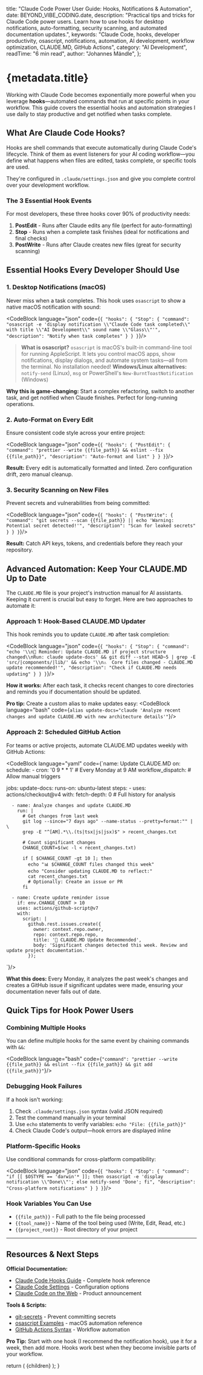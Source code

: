 
  title: "Claude Code Power User Guide: Hooks, Notifications & Automation",
  date: BEYOND_VIBE_CODING.date,
  description:
    "Practical tips and tricks for Claude Code power users. Learn how to use hooks for desktop notifications, auto-formatting, security scanning, and automated documentation updates.",
  keywords:
    "Claude Code, hooks, developer productivity, osascript, notifications, automation, AI development, workflow optimization, CLAUDE.MD, GitHub Actions",
  category: "AI Development",
  readTime: "6 min read",
  author: "Johannes Mändle",
};

# {metadata.title}

Working with Claude Code becomes exponentially more powerful when you leverage **hooks**—automated commands that run at specific points in your workflow. This guide covers the essential hooks and automation strategies I use daily to stay productive and get notified when tasks complete.

## What Are Claude Code Hooks?

Hooks are shell commands that execute automatically during Claude Code's lifecycle. Think of them as event listeners for your AI coding workflow—you define what happens when files are edited, tasks complete, or specific tools are used.

They're configured in `.claude/settings.json` and give you complete control over your development workflow.

### The 3 Essential Hook Events

For most developers, these three hooks cover 90% of productivity needs:

1. **PostEdit** - Runs after Claude edits any file (perfect for auto-formatting)
2. **Stop** - Runs when a complete task finishes (ideal for notifications and final checks)
3. **PostWrite** - Runs after Claude creates new files (great for security scanning)

## Essential Hooks Every Developer Should Use

### 1. Desktop Notifications (macOS)

Never miss when a task completes. This hook uses `osascript` to show a native macOS notification with sound:

<CodeBlock language="json" code={`{
  "hooks": {
    "Stop": {
      "command": "osascript -e 'display notification \\"Claude Code task completed\\" with title \\"AI Development\\" sound name \\"Glass\\"'",
      "description": "Notify when task completes"
    }
  }
}`}/>

> **What is osascript?**
> `osascript` is macOS's built-in command-line tool for running AppleScript. It lets you control macOS apps, show notifications, display dialogs, and automate system tasks—all from the terminal. No installation needed!
> **Windows/Linux alternatives:** `notify-send` (Linux), `msg` or PowerShell's `New-BurntToastNotification` (Windows)

**Why this is game-changing:** Start a complex refactoring, switch to another task, and get notified when Claude finishes. Perfect for long-running operations.

### 2. Auto-Format on Every Edit

Ensure consistent code style across your entire project:

<CodeBlock language="json" code={`{
  "hooks": {
    "PostEdit": {
      "command": "prettier --write {{file_path}} && eslint --fix {{file_path}}",
      "description": "Auto-format and lint"
    }
  }
}`}/>

**Result:** Every edit is automatically formatted and linted. Zero configuration drift, zero manual cleanup.

### 3. Security Scanning on New Files

Prevent secrets and vulnerabilities from being committed:

<CodeBlock language="json" code={`{
  "hooks": {
    "PostWrite": {
      "command": "git secrets --scan {{file_path}} || echo 'Warning: Potential secret detected!'",
      "description": "Scan for leaked secrets"
    }
  }
}`}/>

**Result:** Catch API keys, tokens, and credentials before they reach your repository.



## Advanced Automation: Keep Your CLAUDE.MD Up to Date

The `CLAUDE.MD` file is your project's instruction manual for AI assistants. Keeping it current is crucial but easy to forget. Here are two approaches to automate it:

### Approach 1: Hook-Based CLAUDE.MD Updater

This hook reminds you to update `CLAUDE.MD` after task completion:

<CodeBlock language="json" code={`{
  "hooks": {
    "Stop": {
      "command": "echo '\\n📝 Reminder: Update CLAUDE.MD if project structure changed\\nRun: claude update-docs' && git diff --stat HEAD~5 | grep -E 'src/|components/|lib/' && echo '\\n⚠️  Core files changed - CLAUDE.MD update recommended!'",
      "description": "Check if CLAUDE.MD needs updating"
    }
  }
}`}/>

**How it works:** After each task, it checks recent changes to core directories and reminds you if documentation should be updated.

**Pro tip:** Create a custom alias to make updates easy:
<CodeBlock language="bash" code={`alias update-docs="claude 'Analyze recent changes and update CLAUDE.MD with new architecture details'"`}/>

### Approach 2: Scheduled GitHub Action

For teams or active projects, automate CLAUDE.MD updates weekly with GitHub Actions:

<CodeBlock language="yaml" code={`name: Update CLAUDE.MD
on:
  schedule:
    - cron: '0 9 * * 1'  # Every Monday at 9 AM
  workflow_dispatch:  # Allow manual triggers

jobs:
  update-docs:
    runs-on: ubuntu-latest
    steps:
      - uses: actions/checkout@v4
        with:
          fetch-depth: 0  # Full history for analysis

      - name: Analyze changes and update CLAUDE.MD
        run: |
          # Get changes from last week
          git log --since="7 days ago" --name-status --pretty=format:"" | \
          grep -E "^[AM].*\\.(ts|tsx|js|jsx)$" > recent_changes.txt

          # Count significant changes
          CHANGE_COUNT=$(wc -l < recent_changes.txt)

          if [ $CHANGE_COUNT -gt 10 ]; then
            echo "📊 $CHANGE_COUNT files changed this week"
            echo "Consider updating CLAUDE.MD to reflect:"
            cat recent_changes.txt
            # Optionally: Create an issue or PR
          fi

      - name: Create update reminder issue
        if: env.CHANGE_COUNT > 10
        uses: actions/github-script@v7
        with:
          script: |
            github.rest.issues.create({
              owner: context.repo.owner,
              repo: context.repo.repo,
              title: '📝 CLAUDE.MD Update Recommended',
              body: 'Significant changes detected this week. Review and update project documentation.'
            });
`}/>

**What this does:** Every Monday, it analyzes the past week's changes and creates a GitHub issue if significant updates were made, ensuring your documentation never falls out of date.

## Quick Tips for Hook Power Users

### Combining Multiple Hooks
You can define multiple hooks for the same event by chaining commands with `&&`:

<CodeBlock language="bash" code={`"command": "prettier --write {{file_path}} && eslint --fix {{file_path}} && git add {{file_path}}"`}/>

### Debugging Hook Failures
If a hook isn't working:
1. Check `.claude/settings.json` syntax (valid JSON required)
2. Test the command manually in your terminal
3. Use `echo` statements to verify variables: `echo "File: {{file_path}}"`
4. Check Claude Code's output—hook errors are displayed inline

### Platform-Specific Hooks
Use conditional commands for cross-platform compatibility:

<CodeBlock language="json" code={`{
  "hooks": {
    "Stop": {
      "command": "if [[ $OSTYPE == 'darwin'* ]]; then osascript -e 'display notification \\"Done\\"'; else notify-send 'Done'; fi",
      "description": "Cross-platform notifications"
    }
  }
}`}/>

### Hook Variables You Can Use
- `{{file_path}}` - Full path to the file being processed
- `{{tool_name}}` - Name of the tool being used (Write, Edit, Read, etc.)
- `{{project_root}}` - Root directory of your project

---

## Resources & Next Steps

**Official Documentation:**
- [Claude Code Hooks Guide](https://docs.claude.com/en/docs/claude-code/hooks-guide) - Complete hook reference
- [Claude Code Settings](https://docs.claude.com/en/docs/claude-code/settings) - Configuration options
- [Claude Code on the Web](https://www.anthropic.com/news/claude-code-on-the-web) - Product announcement

**Tools & Scripts:**
- [git-secrets](https://github.com/awslabs/git-secrets) - Prevent committing secrets
- [osascript Examples](https://ss64.com/osx/osascript.html) - macOS automation reference
- [GitHub Actions Syntax](https://docs.github.com/en/actions/using-workflows/workflow-syntax-for-github-actions) - Workflow automation

**Pro Tip:** Start with one hook (I recommend the notification hook), use it for a week, then add more. Hooks work best when they become invisible parts of your workflow.

  return (
    <MdxLayout metadata={metadata} slug={BEYOND_VIBE_CODING.slug}>
      {children}
    </MdxLayout>
  );
}
